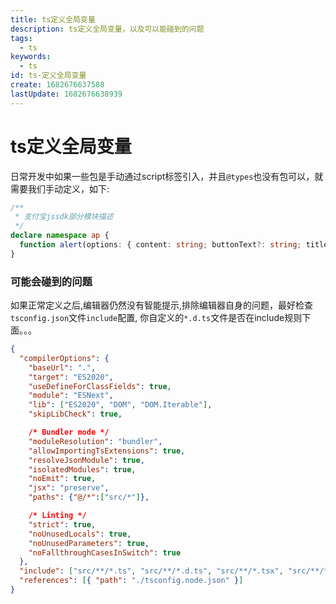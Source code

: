 ```yaml
---
title: ts定义全局变量
description: ts定义全局变量，以及可以能碰到的问题
tags:
  - ts
keywords:
  - ts
id: ts-定义全局变量
create: 1682676637588
lastUpdate: 1682676638939
---
```

# ts定义全局变量

日常开发中如果一些包是手动通过script标签引入，并且`@types`也没有包可以，就需要我们手动定义，如下:

```ts:**.d.ts
/**
 * 支付宝jssdk部分模块描述
 */
declare namespace ap {
  function alert(options: { content: string; buttonText?: string; title?: string }): void;
}
```

### 可能会碰到的问题
如果正常定义之后,编辑器仍然没有智能提示,排除编辑器自身的问题，最好检查`tsconfig.json`文件`include`配置,
你自定义的`*.d.ts`文件是否在include规则下面。。。
```ts:tsconfig.json
{
  "compilerOptions": {
    "baseUrl": ".",
    "target": "ES2020",
    "useDefineForClassFields": true,
    "module": "ESNext",
    "lib": ["ES2020", "DOM", "DOM.Iterable"],
    "skipLibCheck": true,

    /* Bundler mode */
    "moduleResolution": "bundler",
    "allowImportingTsExtensions": true,
    "resolveJsonModule": true,
    "isolatedModules": true,
    "noEmit": true,
    "jsx": "preserve",
    "paths": {"@/*":["src/*"]},

    /* Linting */
    "strict": true,
    "noUnusedLocals": true,
    "noUnusedParameters": true,
    "noFallthroughCasesInSwitch": true
  },
  "include": ["src/**/*.ts", "src/**/*.d.ts", "src/**/*.tsx", "src/**/*.vue"],
  "references": [{ "path": "./tsconfig.node.json" }]
}
```

